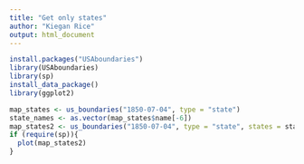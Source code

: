 ```yaml
---
title: "Get only states"
author: "Kiegan Rice"
output: html_document
---
```


```r
install.packages("USAboundaries")
library(USAboundaries)
library(sp)
install_data_package()
library(ggplot2)
```


```r
map_states <- us_boundaries("1850-07-04", type = "state")
state_names <- as.vector(map_states$name[-6])
map_states2 <- us_boundaries("1850-07-04", type = "state", states = state_names)
if (require(sp)){
  plot(map_states2)
}
```